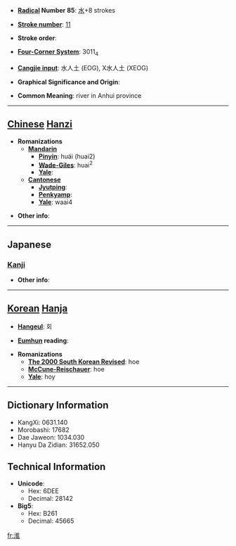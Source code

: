 * '''[[Wiktionary:Chinese radical index| Radical]] Number 85''': [[Wiktionary:Chinese radical index 水|水]]+8 strokes

* '''[[Wiktionary:Chinese total strokes index|Stroke number]]''': [[Wiktionary:Chinese total strokes index 11|11]]

* '''Stroke order''': 

* '''[[Wiktionary:Chinese four corner index|Four-Corner System]]''': 3011<sub>4</sub>

* '''[[Wiktionary:Chinese Cangjie index|Cangjie input]]''': 水人土 (EOG), X水人土 (XEOG)

* '''Graphical Significance and Origin''': 

* '''Common Meaning''': river in Anhui province

----

== [[Chinese]] [[Hanzi]] ==

* '''Romanizations'''
** '''[[Mandarin]]'''
*** '''[[Pinyin]]''': huái (huai2)
*** '''[[Wade-Giles]]''': huai<sup>2</sup>
*** '''[[Yale]]''': 
** '''[[Cantonese]]'''
*** '''[[Jyutping]]''':
*** '''[[Penkyamp]]''': 
*** '''[[Yale]]''': waai4

* '''Other info''': 

----

==Japanese==
===[[Kanji]]===
{{kanji|on readings=[[わい]] (wai), [[かい]] (kai)|kun readings=[[ひとしくする]] (hitoshikusuru), [[かこむ]] (kakomu)}}

* '''Other info''':  

----

== [[Korean]] [[Hanja]] ==

* '''[[Hangeul]]''': 회

* '''[[Eumhun]] reading''': 

* '''Romanizations'''
** '''[[The 2000 South Korean Revised Romanization|The 2000 South Korean Revised]]''': hoe
** '''[[McCune-Reischauer]]''': hoe
** '''[[Yale]]''': hoy

----

== Dictionary Information ==

* KangXi: 0631.140
* Morobashi: 17682
* Dae Jaweon: 1034.030
* Hanyu Da Zidian: 31652.050

== Technical Information ==

* '''Unicode''':
** Hex: 6DEE
** Decimal: 28142
* '''Big5''':
** Hex: B261
** Decimal: 45665

[[fr:淮]]